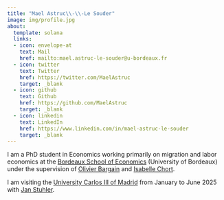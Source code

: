 ```yaml
---
title: "Mael Astruc\\-\\-Le Souder"
image: img/profile.jpg
about:
  template: solana
  links:
  - icon: envelope-at
    text: Mail
    href: mailto:mael.astruc-le-souder@u-bordeaux.fr
  - icon: twitter
    text: Twitter
    href: https://twitter.com/MaelAstruc
    target: _blank
  - icon: github
    text: Github
    href: https://github.com/MaelAstruc
    target: _blank
  - icon: linkedin
    text: LinkedIn
    href: https://www.linkedin.com/in/mael-astruc-le-souder
    target: _blank
---
```


I am a PhD student in Economics working primarily on migration and labor economics at the [Bordeaux School of Economics](https://www.bse.u-bordeaux.fr/) (University of Bordeaux) under the supervision of [Olivier Bargain](https://sites.google.com/site/bargainoliv/) and [Isabelle Chort](https://sites.google.com/site/isabellechort/).

I am visiting the [University Carlos III of Madrid](https://economia.uc3m.es/) from January to June 2025 with [Jan Stuhler](https://janstuhler.com/).